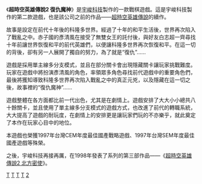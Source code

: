 {{Infobox VG
| title = 超時空英雄傳說二－復仇魔神
| developer = [[宇峻科技|宇峻科技]]
| publisher = [[宇峻科技|宇峻科技]]
| designer =
| engine =
| released = 1996年12月20日
| genre = [[戰棋|戰棋]]
| modes = [[單人電子遊戲|單人]]
| platforms = [[DOS|DOS]]、[[Windows_95|Windows 95]]
}}

《'''超時空英雄傳說2 復仇魔神'''》是[[宇峻科技|宇峻科技]]製作的一款戰棋遊戲。這是宇峻科技製作的第二款遊戲，也是該公司之前的作品——[[超時空英雄傳說|超時空英雄傳說]]的續作。

故事是設定在前代十年後的科隆多世界。經過了十年的和平生活後，世界再次陷入了戰亂之中。赤子國的彥清風在接受了無雙女王的託付後，與好友白志超一齊尋找十年前讓世界恢復和平的前代英雄們，以便讓科隆多世界再次恢復和平。在這一切的背後，卻有另一人展開了獨自的努力，為了就是“復仇”……

遊戲是採用單主線多分支模式，並且在部分關卡會出現隱藏關卡讓玩家挑戰難度。玩家在遊戲中將扮演彥清風的角色，率領眾多角色尋找前代遊戲中的重要角色們，最後將獲知導致科隆多世界再次陷入戰亂之中的真正元兇，以及隱藏在這一切之後，故事裡的“復仇魔神”……

遊戲整體在各方面都比前一代出色，尤其是在劇情上。遊戲安排了大大小小總共八十餘關卡，並且使用了單主線多分支模式的遊戲方式，也改進了前代的轉職系統，大大提高了遊戲的耐玩度，在劇情上的安排更是讓玩家們玩的不亦樂乎，就此奠定了本作在玩家心目中的地位。

本遊戲也榮獲1997年台灣CEM年度最佳國產戰略遊戲、1997年台灣SEM年度最佳國產遊戲等殊榮。

之後，宇峻科技再接再厲，在1998年發表了系列的第三部作品——《[[超時空英雄傳說2_北方密使|超時空英雄傳說2 北方密使]]》。

{{超时空英雄传说系列}}

[[Category:DOS遊戲|T]]
[[Category:Windows遊戲|T]]
[[Category:戰棋遊戲|T]]
[[Category:1997年电子游戏|T]]
[[Category:超時空英雄傳說系列|2]]

{{CVG-stub}}